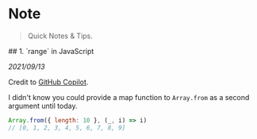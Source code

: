 
<MDXWrapper>

# Note
> Quick Notes & Tips.

<article>
## 1. `range` in JavaScript

_2021/09/13_

Credit to [GitHub Copilot](https://copilot.github.com/).

I didn't know you could provide a map function to `Array.from` as a second argument until today.

```js
Array.from({ length: 10 }, (_, i) => i)
// [0, 1, 2, 3, 4, 5, 6, 7, 8, 9]
```
</article>

</MDXWrapper>
